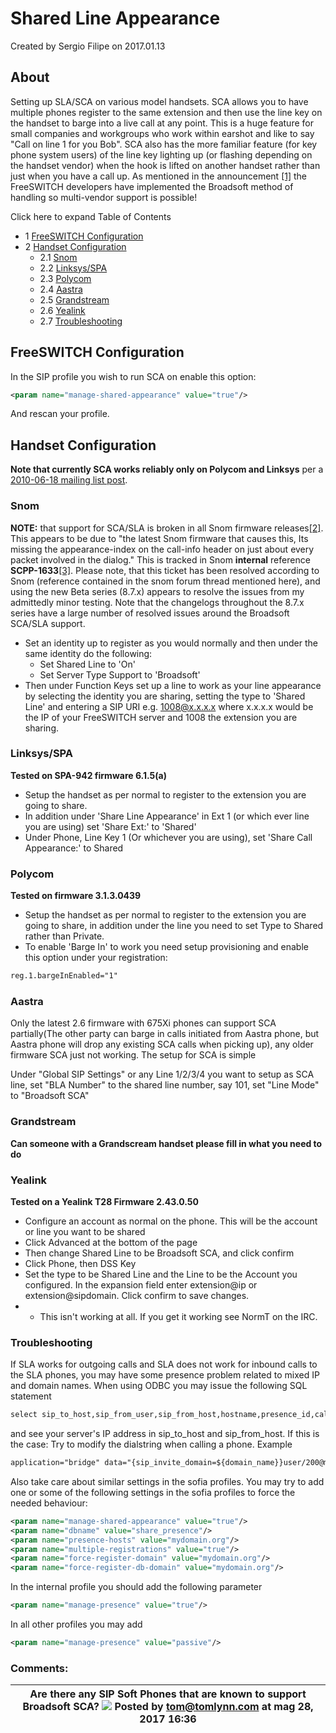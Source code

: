 
# Shared Line Appearance 

 Created by  Sergio Filipe on 2017.01.13

## About

Setting up SLA/SCA on various model handsets. SCA allows you to have multiple phones register to the same extension and then use the line key on the handset to barge into a live call at any point. This is a huge feature for small companies and workgroups who work within earshot and like to say "Call on line 1 for you Bob". SCA also has the more familiar feature (for key phone system users) of the line key lighting up (or flashing depending on the handset vendor) when the hook is lifted on another handset rather than just when you have a call up. As mentioned in the announcement [\[1\]](http://www.freeswitch.org/node/227) the FreeSWITCH developers have implemented the Broadsoft method of handling so multi-vendor support is possible!

Click here to expand Table of Contents

* 1 [FreeSWITCH Configuration](#freeswitch-configuration)
* 2 [Handset Configuration](#handset-configuration)  
   * 2.1 [Snom](#-freeswitch--shared-line-appearance-)  
   * 2.2 [Linksys/SPA](#linksysspa)  
   * 2.3 [Polycom](#polycom)  
   * 2.4 [Aastra](#aastra)  
   * 2.5 [Grandstream](#grandstream)  
   * 2.6 [Yealink](#yealink)  
   * 2.7 [Troubleshooting](#troubleshooting)

## FreeSWITCH Configuration

In the SIP profile you wish to run SCA on enable this option:

```xml
<param name="manage-shared-appearance" value="true"/>
```

And rescan your profile.

## Handset Configuration

**Note that currently SCA works reliably only on Polycom and Linksys** per a [2010-06-18 mailing list post](http://lists.freeswitch.org/pipermail/freeswitch-users/2010-June/059382.html).

### Snom

**NOTE:** that support for SCA/SLA is broken in all Snom firmware releases[\[2\]](http://lists.freeswitch.org/pipermail/freeswitch-users/2010-June/059382.html). This appears to be due to "the latest Snom firmware that causes this, Its missing the appearance-index on the call-info header on just about every packet involved in the dialog." This is tracked in Snom **internal** reference **SCPP-1633**[\[3\]](http://forum.snom.com/index.php?showtopic=4585). Please note, that this ticket has been resolved according to Snom (reference contained in the snom forum thread mentioned here), and using the new Beta series (8.7.x) appears to resolve the issues from my admittedly minor testing. Note that the changelogs throughout the 8.7.x series have a large number of resolved issues around the Broadsoft SCA/SLA support.

* Set an identity up to register as you would normally and then under the same identity do the following:  
   * Set Shared Line to 'On'  
   * Set Server Type Support to 'Broadsoft'
* Then under Function Keys set up a line to work as your line appearance by selecting the identity you are sharing, setting the type to 'Shared Line' and entering a SIP URI e.g. 1008@x.x.x.x where x.x.x.x would be the IP of your FreeSWITCH server and 1008 the extension you are sharing.

### Linksys/SPA

**Tested on SPA-942 firmware 6.1.5(a)**

* Setup the handset as per normal to register to the extension you are going to share.
* In addition under 'Share Line Appearance' in Ext 1 (or which ever line you are using) set 'Share Ext:' to 'Shared'
* Under Phone, Line Key 1 (Or whichever you are using), set 'Share Call Appearance:' to Shared

### Polycom

**Tested on firmware 3.1.3.0439**

* Setup the handset as per normal to register to the extension you are going to share, in addition under the line you need to set Type to Shared rather than Private.
* To enable 'Barge In' to work you need setup provisioning and enable this option under your registration:

```xml
reg.1.bargeInEnabled="1"
```

### Aastra

Only the latest 2.6 firmware with 675Xi phones can support SCA partially(The other party can barge in calls initiated from Aastra phone, but Aastra phone will drop any existing SCA calls when picking up), any older firmware SCA just not working. The setup for SCA is simple

Under "Global SIP Settings" or any Line 1/2/3/4 you want to setup as SCA line, set "BLA Number" to the shared line number, say 101, set "Line Mode" to "Broadsoft SCA"

### Grandstream

**Can someone with a Grandscream handset please fill in what you need to do**

### Yealink

**Tested on a Yealink T28 Firmware 2.43.0.50**

* Configure an account as normal on the phone. This will be the account or line you want to be shared
* Click Advanced at the bottom of the page
* Then change Shared Line to be Broadsoft SCA, and click confirm
* Click Phone, then DSS Key
* Set the type to be Shared Line and the Line to be the Account you configured. In the expansion field enter extension@ip or extension@sipdomain. Click confirm to save changes.
* * This isn't working at all. If you get it working see NormT on the IRC.

### Troubleshooting

If SLA works for outgoing calls and SLA does not work for inbound calls to the SLA phones, you may have some presence problem related to mixed IP and domain names. When using ODBC you may issue the following SQL statement

```xml
select sip_to_host,sip_from_user,sip_from_host,hostname,presence_id,call_info from sip_dialogs;
```

and see your server's IP address in sip\_to\_host and sip\_from\_host. If this is the case: Try to modify the dialstring when calling a phone. Example

```xml
application="bridge" data="{sip_invite_domain=${domain_name}}user/200@mydomain.org"
```

Also take care about similar settings in the sofia profiles. You may try to add one or some of the following settings in the sofia profiles to force the needed behaviour:

```xml
<param name="manage-shared-appearance" value="true"/>
<param name="dbname" value="share_presence"/>
<param name="presence-hosts" value="mydomain.org"/>
<param name="multiple-registrations" value="true"/>
<param name="force-register-domain" value="mydomain.org"/>
<param name="force-register-db-domain" value="mydomain.org"/>
```

In the internal profile you should add the following parameter

```xml
<param name="manage-presence" value="true"/>
```

In all other profiles you may add

```xml
<param name="manage-presence" value="passive"/>
```

### Comments:

| Are there any SIP Soft Phones that are known to support Broadsoft SCA? ![](/images/icons/contenttypes/comment_16.png) Posted by tom@tomlynn.com at mag 28, 2017 16:36 |
| -------------------------------------------------------------------------------------------------------------------------------------------------------------------- |


